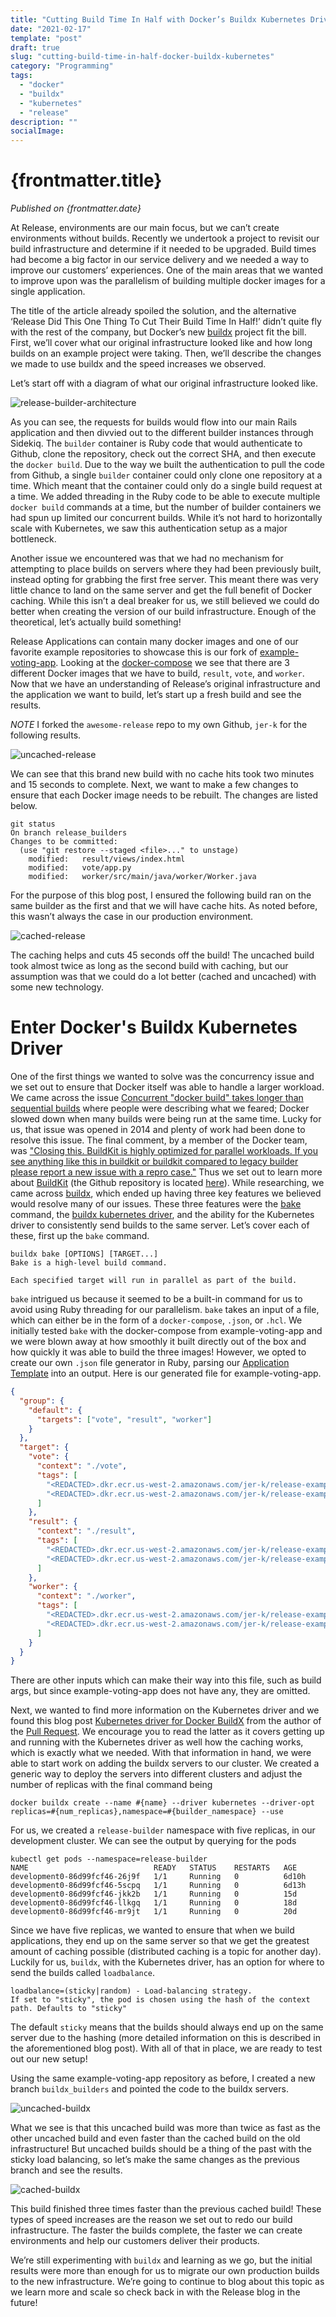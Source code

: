 ```yaml
---
title: "Cutting Build Time In Half with Docker’s Buildx Kubernetes Driver"
date: "2021-02-17"
template: "post"
draft: true
slug: "cutting-build-time-in-half-docker-buildx-kubernetes"
category: "Programming"
tags:
  - "docker"
  - "buildx"
  - "kubernetes"
  - "release"
description: ""
socialImage:
---
```



# {frontmatter.title}

<PublishedOnReleaseBlog />

_Published on {frontmatter.date}_

At Release, environments are our main focus, but we can’t create environments without builds. Recently we undertook a project to revisit our build infrastructure and determine if it needed to be upgraded. Build times had become a big factor in our service delivery and we needed a way to improve our customers’ experiences. One of the main areas that we wanted to improve upon was the parallelism of building multiple docker images for a single application.

The title of the article already spoiled the solution, and the alternative ‘Release Did This One Thing To Cut Their Build Time In Half!’ didn’t quite fly with the rest of the company, but Docker’s new [buildx](https://github.com/docker/buildx) project fit the bill. First, we’ll cover what our original infrastructure looked like and how long builds on an example project were taking. Then, we’ll describe the changes we made to use buildx and the speed increases we observed.

Let’s start off with a diagram of what our original infrastructure looked like.

![release-builder-architecture](/post_images/release-builder-architecture.png)

As you can see, the requests for builds would flow into our main Rails application and then divvied out to the different builder instances through Sidekiq. The `builder` container is Ruby code that would authenticate to Github, clone the repository, check out the correct SHA, and then execute the `docker build`. Due to the way we built the authentication to pull the code from Github, a single `builder` container could only clone one repository at a time. Which meant that the container could only do a single build request at a time. We added threading in the Ruby code to be able to execute multiple `docker build` commands at a time, but the number of builder containers we had spun up limited our concurrent builds. While it’s not hard to horizontally scale with Kubernetes, we saw this authentication setup as a major bottleneck.

Another issue we encountered was that we had no mechanism for attempting to place builds on servers where they had been previously built, instead opting for grabbing the first free server. This meant there was very little chance to land on the same server and get the full benefit of Docker caching. While this isn’t a deal breaker for us, we still believed we could do better when creating the version of our build infrastructure. Enough of the theoretical, let’s actually build something!

Release Applications can contain many docker images and one of our favorite example repositories to showcase this is our fork of [example-voting-app](https://github.com/awesome-release/release-example-voting-app). Looking at the [docker-compose](https://github.com/awesome-release/release-example-voting-app/blob/master/docker-compose.yml) we see that there are 3 different Docker images that we have to build, `result`, `vote`, and `worker`. Now that we have an understanding of Release’s original infrastructure and the application we want to build, let’s start up a fresh build and see the results.

_NOTE_ I forked the `awesome-release` repo to my own Github, `jer-k` for the following results.

![uncached-release](/post_images/release-build-uncached.png)

We can see that this brand new build with no cache hits took two minutes and 15 seconds to complete. Next, we want to make a few changes to ensure that each Docker image needs to be rebuilt. The changes are listed below.

```
git status
On branch release_builders
Changes to be committed:
  (use "git restore --staged <file>..." to unstage)
	modified:   result/views/index.html
	modified:   vote/app.py
	modified:   worker/src/main/java/worker/Worker.java

```

For the purpose of this blog post, I ensured the following build ran on the same builder as the first and that we will have cache hits. As noted before, this wasn’t always the case in our production environment.

![cached-release](/post_images/release-build-cached.png)

The caching helps and cuts 45 seconds off the build! The uncached build took almost twice as long as the second build with caching, but our assumption was that we could do a lot better (cached and uncached) with some new technology.

# Enter Docker's Buildx Kubernetes Driver

One of the first things we wanted to solve was the concurrency issue and we set out to ensure that Docker itself was able to handle a larger workload. We came across the issue [Concurrent "docker build" takes longer than sequential builds](https://github.com/moby/moby/issues/9656) where people were describing what we feared; Docker slowed down when many builds were being run at the same time. Lucky for us, that issue was opened in 2014 and plenty of work had been done to resolve this issue. The final comment, by a member of the Docker team, was ["Closing this. BuildKit is highly optimized for parallel workloads. If you see anything like this in buildkit or buildkit compared to legacy builder please report a new issue with a repro case."](https://github.com/moby/moby/issues/9656#issuecomment-610476810) Thus we set out to learn more about [BuildKit](https://docs.docker.com/develop/develop-images/build_enhancements/) (the Github repository is located [here](https://github.com/moby/buildkit)). While researching, we came across [buildx](https://github.com/docker/buildx), which ended up having three key features we believed would resolve many of our issues. These three features were the [bake](https://github.com/docker/buildx#buildx-bake-options-target) command, the [buildx kubernetes driver](https://github.com/docker/buildx#--driver-driver), and the ability for the Kubernetes driver to consistently send builds to the same server. Let’s cover each of these, first up the `bake` command.

```
buildx bake [OPTIONS] [TARGET...]
Bake is a high-level build command.

Each specified target will run in parallel as part of the build.
```

`bake` intrigued us because it seemed to be a built-in command for us to avoid using Ruby threading for our parallelism. `bake` takes an input of a file, which can either be in the form of a `docker-compose`, `.json`, or `.hcl`. We initially tested `bake` with the docker-compose from example-voting-app and we were blown away at how smoothly it built directly out of the box and how quickly it was able to build the three images! However, we opted to create our own `.json` file generator in Ruby, parsing our [Application Template]() into an output. Here is our generated file for example-voting-app.

```json
{
  "group": {
    "default": {
      "targets": ["vote", "result", "worker"]
    }
  },
  "target": {
    "vote": {
      "context": "./vote",
      "tags": [
        "<REDACTED>.dkr.ecr.us-west-2.amazonaws.com/jer-k/release-example-voting-app/vote:latest",
        "<REDACTED>.dkr.ecr.us-west-2.amazonaws.com/jer-k/release-example-voting-app/vote:buildx-builders"
      ]
    },
    "result": {
      "context": "./result",
      "tags": [
        "<REDACTED>.dkr.ecr.us-west-2.amazonaws.com/jer-k/release-example-voting-app/result:latest",
        "<REDACTED>.dkr.ecr.us-west-2.amazonaws.com/jer-k/release-example-voting-app/result:buildx-builders"
      ]
    },
    "worker": {
      "context": "./worker",
      "tags": [
        "<REDACTED>.dkr.ecr.us-west-2.amazonaws.com/jer-k/release-example-voting-app/worker:latest",
        "<REDACTED>.dkr.ecr.us-west-2.amazonaws.com/jer-k/release-example-voting-app/worker:buildx-builders"
      ]
    }
  }
}
```

There are other inputs which can make their way into this file, such as build args, but since example-voting-app does not have any, they are omitted.

Next, we wanted to find more information on the Kubernetes driver and we found this blog post [Kubernetes driver for Docker BuildX](https://medium.com/nttlabs/buildx-kubernetes-ad0fe59b0c64) from the author of the [Pull Request](https://github.com/docker/buildx/pull/167). We encourage you to read the latter as it covers getting up and running with the Kubernetes driver as well how the caching works, which is exactly what we needed. With that information in hand, we were able to start work on adding the buildx servers to our cluster. We created a generic way to deploy the servers into different clusters and adjust the number of replicas with the final command being

```
docker buildx create --name #{name} --driver kubernetes --driver-opt replicas=#{num_replicas},namespace=#{builder_namespace} --use
```

For us, we created a `release-builder` namespace with five replicas, in our development cluster. We can see the output by querying for the pods

```
kubectl get pods --namespace=release-builder
NAME                            READY   STATUS    RESTARTS   AGE
development0-86d99fcf46-26j9f   1/1     Running   0          6d10h
development0-86d99fcf46-5scpq   1/1     Running   0          6d13h
development0-86d99fcf46-jkk2b   1/1     Running   0          15d
development0-86d99fcf46-llkgq   1/1     Running   0          18d
development0-86d99fcf46-mr9jt   1/1     Running   0          20d
```

Since we have five replicas, we wanted to ensure that when we build applications, they end up on the same server so that we get the greatest amount of caching possible (distributed caching is a topic for another day). Luckily for us, `buildx`, with the Kubernetes driver, has an option for where to send the builds called `loadbalance`.

```
loadbalance=(sticky|random) - Load-balancing strategy.
If set to "sticky", the pod is chosen using the hash of the context path. Defaults to "sticky"
```

The default `sticky` means that the builds should always end up on the same server due to the hashing (more detailed information on this is described in the aforementioned blog post). With all of that in place, we are ready to test out our new setup!

Using the same example-voting-app repository as before, I created a new branch `buildx_builders` and pointed the code to the buildx servers.

![uncached-buildx](/post_images/release-buildx-uncached.png)

What we see is that this uncached build was more than twice as fast as the other uncached build and even faster than the cached build on the old infrastructure! But uncached builds should be a thing of the past with the sticky load balancing, so let’s make the same changes as the previous branch and see the results.

![cached-buildx](/post_images/release-buildx-cached.png)

This build finished three times faster than the previous cached build! These types of speed increases are the reason we set out to redo our build infrastructure. The faster the builds complete, the faster we can create environments and help our customers deliver their products.

We’re still experimenting with `buildx` and learning as we go, but the initial results were more than enough for us to migrate our own production builds to the new infrastructure. We’re going to continue to blog about this topic as we learn more and scale so check back in with the Release blog in the future!
